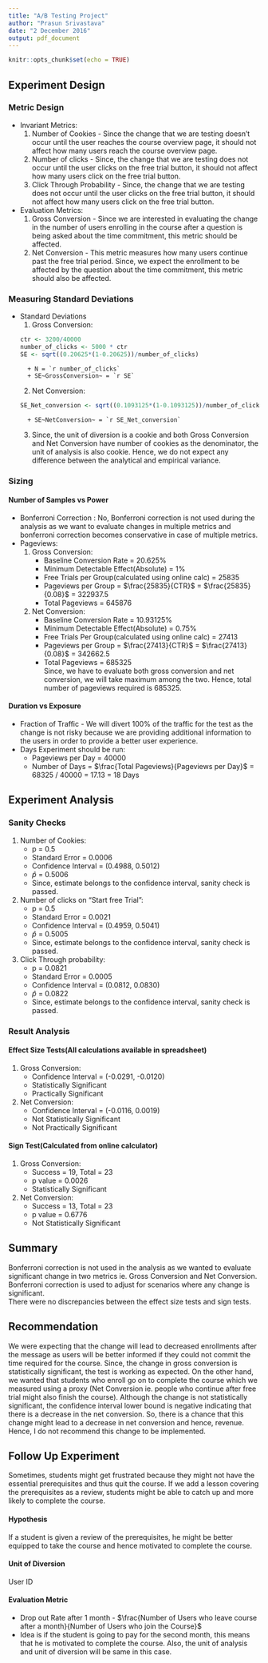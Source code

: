 ```yaml
---
title: "A/B Testing Project"
author: "Prasun Srivastava"
date: "2 December 2016"
output: pdf_document
---
```


```r
knitr::opts_chunk$set(echo = TRUE)
```

## Experiment Design

### Metric Design
* Invariant Metrics:
    1. Number of Cookies - Since the change that we are testing doesn't occur until the user reaches the course overview page, it should not affect how many users reach the course overview page.
    2. Number of clicks - Since, the change that we are testing does not occur until the user clicks on the free trial button, it should not affect how many users click on the free trial button.
    3. Click Through Probability - Since, the change that we are testing does not occur until the user clicks on the free trial button, it should not affect how many users click on the free trial button.

* Evaluation Metrics:
    1. Gross Conversion - Since we are interested in evaluating the change in the number of users enrolling in the course after a question is being asked about the time commitment, this metric should be affected.
    2. Net Conversion - This metric measures how many users continue past the free trial period. Since, we expect the enrollment to be affected by the question about the time commitment, this metric should also be affected.

### Measuring Standard Deviations
* Standard Deviations
    1. Gross Conversion: 
   ```r
   ctr <- 3200/40000
   number_of_clicks <- 5000 * ctr
   SE <- sqrt((0.20625*(1-0.20625))/number_of_clicks)
   ```
        + N = `r number_of_clicks`  
        + SE~GrossConversion~ = `r SE`  
    2. Net Conversion:
    ```r
    SE_Net_conversion <- sqrt((0.1093125*(1-0.1093125))/number_of_clicks)
    ```
        + SE~NetConversion~ = `r SE_Net_conversion`
    3. Since, the unit of diversion is a cookie and both Gross Conversion and Net Conversion have number of cookies as the denominator, the unit of analysis is also cookie. Hence, we do not expect any difference between the analytical and empirical variance.

### Sizing
#### Number of Samples vs Power
* Bonferroni Correction : No, Bonferroni correction is not used during the analysis as we want to evaluate changes in multiple metrics and bonferroni correction becomes conservative in case of multiple metrics.
* Pageviews:
    1. Gross Conversion:
        * Baseline Conversion Rate = 20.625%
        * Minimum Detectable Effect(Absolute) = 1%
        * Free Trials per Group(calculated using online calc) = 25835
        * Pageviews per Group = $\frac{25835}{CTR}$ = $\frac{25835}{0.08}$ = 322937.5
        * Total Pageviews = 645876
    2. Net Conversion:
        * Baseline Conversion Rate = 10.93125%
        * Minimum Detectable Effect(Absolute) = 0.75%
        * Free Trials Per Group(calculated using online calc) = 27413
        * Pageviews per Group = $\frac{27413}{CTR}$ = $\frac{27413}{0.08}$ = 342662.5
        * Total Pageviews = 685325  
    Since, we have to evaluate both gross conversion and net conversion, we will take maximum among the two. Hence, total number of pageviews required is 685325.

#### Duration vs Exposure
* Fraction of Traffic - We will divert 100% of the traffic for the test as the change is not risky because we are providing additional information to the users in order to provide a better user experience.
* Days Experiment should be run:
    + Pageviews per Day = 40000
    + Number of Days = $\frac{Total Pageviews}{Pageviews per Day}$ = 68325 / 40000 = 17.13 = 18 Days

## Experiment Analysis
### Sanity Checks
1. Number of Cookies:
    * p = 0.5
    * Standard Error = 0.0006
    * Confidence Interval = (0.4988, 0.5012)
    * $\hat{p}$ = 0.5006
    * Since, estimate belongs to the confidence interval, sanity check is passed.
2. Number of clicks on "Start free Trial":
    * p = 0.5
    * Standard Error = 0.0021
    * Confidence Interval = (0.4959, 0.5041)
    * $\hat{p}$ = 0.5005
    * Since, estimate belongs to the confidence interval, sanity check is passed.
3. Click Through probability:
    * p = 0.0821
    * Standard Error = 0.0005
    * Confidence Interval = (0.0812, 0.0830)
    * $\hat{p}$ = 0.0822
    * Since, estimate belongs to the confidence interval, sanity check is passed.

### Result Analysis
#### Effect Size Tests(All calculations available in spreadsheet)  
1. Gross Conversion:
    * Confidence Interval = (-0.0291, -0.0120)
    * Statistically Significant
    * Practically Significant
2. Net Conversion:
    * Confidence Interval = (-0.0116, 0.0019)
    * Not Statistically Significant
    * Not Practically Significant

#### Sign Test(Calculated from online calculator)  
1. Gross Conversion:
    * Success = 19, Total = 23
    * p value = 0.0026
    * Statistically Significant
2. Net Conversion:
    * Success = 13, Total = 23
    * p value = 0.6776
    * Not Statistically Significant

## Summary
Bonferroni correction is not used in the analysis as we wanted to evaluate significant change in two metrics ie. Gross Conversion and Net Conversion. Bonferroni correction is used to adjust for scenarios where any change is significant.  
There were no discrepancies between the effect size tests and sign tests.

## Recommendation
We were expecting that the change will lead to decreased enrollments after the message as users will be better informed if they could not commit the time required for the course. Since, the change in gross conversion is statistically significant, the test is working as expected. On the other hand, we wanted that students who enroll go on to complete the course which we measured using a proxy (Net Conversion ie. people who continue after free trial might also finish the course). Although the change is not statistically significant, the confidence interval lower bound is negative indicating that there is a decrease in the net conversion. So, there is a chance that this change might lead to a decrease in net conversion and hence, revenue. Hence, I do not recommend this change to be implemented.

## Follow Up Experiment
Sometimes, students might get frustrated because they might not have the essential prerequisites and thus quit the course. If we add a lesson covering the prerequisites as a review, students might be able to catch up and more likely to complete the course.

#### Hypothesis
If a student is given a review of the prerequisites, he might be better equipped to take the course and hence motivated to complete the course.

#### Unit of Diversion
User ID

#### Evaluation Metric
* Drop out Rate after 1 month - $\frac{Number of Users who leave course after a month}{Number of Users who join the Course}$
* Idea is if the student is going to pay for the second month, this means that he is motivated to complete the course. Also, the unit of analysis and unit of diversion will be same in this case.